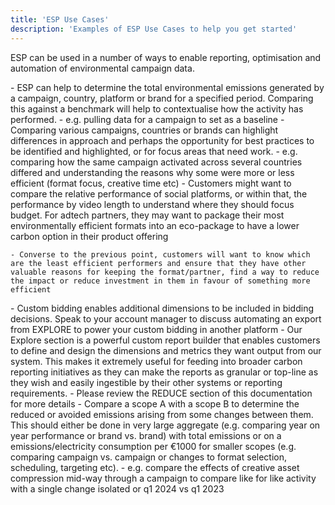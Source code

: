 ```yaml
---
title: 'ESP Use Cases'
description: 'Examples of ESP Use Cases to help you get started'
---
```



ESP can be used in a number of ways to enable reporting, optimisation and automation of environmental campaign data.

<AccordionGroup>

<Accordion title="General Reporting">
    - ESP can help to determine the total environmental emissions generated by a campaign, country, platform or brand for a specified period. Comparing this against a benchmark will help to contextualise how the activity has performed.
    - e.g. pulling data for a campaign to set as a baseline
</Accordion>
<Accordion title="Comparison Reporting">
    - Comparing various campaigns, countries or brands can highlight differences in approach and perhaps the opportunity for best practices to be identified and highlighted, or for focus areas that need work.
    - e.g. comparing how the same campaign activated across several countries differed and understanding the reasons why some were more or less efficient (format focus, creative time etc)
</Accordion>
<Accordion title="Identifying most environmentally efficient performers">
    - Customers might want to compare the relative performance of social platforms, or within that, the performance by video length to understand where they should focus budget. For adtech partners, they may want to package their most environmentally efficient formats into an eco-package to have a lower carbon option in their product offering
</Accordion>
<Accordion title="Identifying least environmentally efficient performers">

    - Converse to the previous point, customers will want to know which are the least efficient performers and ensure that they have other valuable reasons for keeping the format/partner, find a way to reduce the impact or reduce investment in them in favour of something more efficient
</Accordion>
<Accordion title="Custom bidding (soon)">
    - Custom bidding enables additional dimensions to be included in bidding decisions. Speak to your account manager to discuss automating an export from EXPLORE to power your custom bidding in another platform
</Accordion>
<Accordion title="Feeding into broader carbon reporting initiatives">
    - Our Explore section is a powerful custom report builder that enables customers to define and design the dimensions and metrics they want output from our system. This makes it extremely useful for feeding into broader carbon reporting initiatives as they can make the reports as granular or top-line as they wish and easily ingestible by their other systems or reporting requirements.
</Accordion>
<Accordion title="Reduction and avoided emissions reporting">
    - Please review the REDUCE section of this documentation for more details
    - Compare a scope A with a scope B to determine the reduced or avoided emissions arising from some changes between them. This should either be done in very large aggregate (e.g. comparing year on year performance or brand vs. brand) with total emissions or on a emissions/electricity consumption per €1000 for smaller scopes (e.g. comparing campaign vs. campaign or changes to format selection, scheduling, targeting etc).
    - e.g. compare the effects of creative asset compression mid-way through a campaign to compare like for like activity with a single change isolated or q1 2024 vs q1 2023
</Accordion>


</AccordionGroup>

